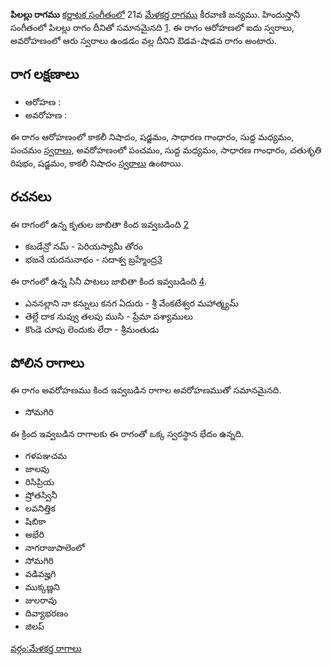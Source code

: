 {{Infobox ragam
	| name          	= పిలల్లు
	| synonym	    	= 
	| mela          	= 
	| chakra        	= 
	| janaka        	= 
	| type          	= ఔడవ-శాడవ
	| arohanam      	= {{svaraC|N3|S|G2|M1|P}} 
	| avarohanam    	= {{svaraC|P|M1|G2|R2|S|N3}}
	| jeeva         	=
	| chhaya        	=
	| nyasa         	=
	| vishesha      	= 
	| equivalent  		= పిలల్లు
}}
{{కర్ణాటక సంగీత రాగాలు}}
'''పిలల్లు రాగము''' [[కర్ణాటక సంగీతం]]లో 21వ [[మేళకర్త రాగము]] కీరవాణి జన్యము.  హిందుస్తానీ సంగీతంలో పిలల్లు రాగం దీనితో సమానమైనది [https://karnatik.com/hcragatable.shtml]. ఈ రాగం ఆరోహణలో ఐదు స్వరాలు, అవరోహణంలో ఆరు స్వరాలు ఉండడం వల్ల దీనిని ఔడవ-షాడవ రాగం అంటారు.


==రాగ లక్షణాలు==


* ఆరోహణ : {{svaraC|N3|S|G2|M1|P}} 
* అవరోహణ : {{svaraC|P|M1|G2|R2|S|N3}}

ఈ రాగం ఆరోహణంలో కాకలీ నిషాదం, షడ్జమం, సాధారణ గాంధారం, సుద్ద మధ్యమం, పంచమం [[స్వరాలు]], అవరోహణంలో పంచమం, సుద్ద మధ్యమం, సాధారణ గాంధారం, చతుశృతి రిషభం, షడ్జమం, కాకలీ నిషాదం [[స్వరాలు]] ఉంటాయి.

==రచనలు==
ఈ రాగంలో ఉన్న కృతుల జాబితా కింద ఇవ్వబడింది [https://github.com/ssrihari/ragavardhini/blob/master/ragas/kritis.psv]
* కబడేన్రో నమ్ - పెరియస్యామీ తోరం
* భజనే యదనునాథం - సదాశ్వ బ్రహ్మేంద్ర[http://www.karnatik.com/c2966.shtml]

ఈ రాగంలో ఉన్న సినీ పాటలు జాబితా కింద ఇవ్వబడింది [http://rksanka.tripod.com/music/rslist.html].
* ఎననల్లాని నా కన్నులు కనగ ఏదురు - శ్రీ వేంకటేశ్వర మహాత్మ్యమ్
* తెల్లే దాక నువ్వు తలపు ముసి - ప్రేమా పశ్యాములు
* కొండె చూపు లెందుకు లేరా - శ్రీమంతుడు




==పోలిన రాగాలు==
ఈ రాగం అవరోహణము కింద ఇవ్వబడిన రాగాల అవరోహణముతో సమానమైనది.
* సోమగిరి

ఈ క్రింద ఇవ్వబడిన రాగాలకు ఈ రాగంతో ఒక్క స్వరస్థాన భేదం ఉన్నది.
* గళపఞచమ
* జాలవు
* రిసిప్రియ
* ష్రోతస్వినీ
* లవనిత్తిక
* షిబికా
* అభేరి
* నాగరాజుపాలెంలో
* సోమగిరి
* వడివజ్హగి
* ముక్కణ్ణని
* జులరావు
* దివ్యాభరణం
* జిలప్



[[వర్గం:మేళకర్త రాగాలు]]